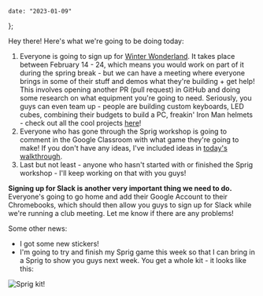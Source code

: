     date: "2023-01-09"
};

Hey there! Here's what we're going to be doing today:

1. Everyone is going to sign up for [Winter Wonderland](https://hackclub.com/winter/). It takes place between February 14 - 24, which means you would work on part of it during the spring break - but we can have a meeting where everyone brings in some of their stuff and demos what they're building + get help! This involves opening another PR (pull request) in GitHub and doing some research on what equipment you're going to need. Seriously, you guys can even team up - people are building custom keyboards, LED cubes, combining their budgets to build a PC, freakin' Iron Man helmets - check out all the cool projects [here](https://github.com/hackclub/winter)!
2. Everyone who has gone through the Sprig workshop is going to comment in the Google Classroom with what game they're going to make! If you don't have any ideas, I've included ideas in [today's walkthrough](/walkthroughs/01-09-2023.mdx).
3. Last but not least - anyone who hasn't started with or finished the Sprig workshop - I'll keep working on that with you guys!

**Signing up for Slack is another very important thing we need to do.** Everyone's going to go home and add their Google Account to their Chromebooks, which should then allow you guys to sign up for Slack while we're running a club meeting. Let me know if there are any problems!

Some other news:

-   I got some new stickers!
-   I'm going to try and finish my Sprig game this week so that I can bring in a Sprig to show you guys next week. You get a whole kit - it looks like this:

![Sprig kit!](https://cloud-jdmbvxysb-hack-club-bot.vercel.app/0img_5420.jpg)
